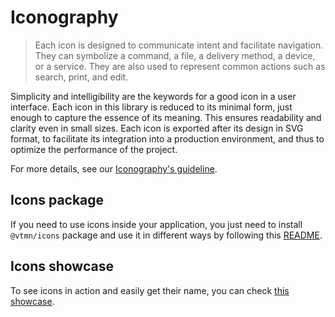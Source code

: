 
<Meta title="Guidelines / Iconography" />

# Iconography

> Each icon is designed to communicate intent and facilitate navigation. They can symbolize a command, a file, a delivery method, a device, or a service. They are also used to represent common actions such as search, print, and edit.

Simplicity and intelligibility are the keywords for a good icon in a user interface. Each icon in this library is reduced to its minimal form, just enough to capture the essence of its meaning.
This ensures readability and clarity even in small sizes.
Each icon is exported after its design in SVG format, to facilitate its integration into a production environment, and thus to optimize the performance of the project.

For more details, see our <a class="vtmn-link vtmn-link--icon-along" href="https://www.decathlon.design/726f8c765/p/91dc94-iconography" target="_blank" rel="noopener noreferrer">Iconography's guideline</a>.

## Icons package

If you need to use icons inside your application, you just need to install `@vtmn/icons` package and use it in different ways by following this <a class="vtmn-link vtmn-link--icon-along" href="https://www.npmjs.com/package/@vtmn/icons" target="_blank" rel="noopener noreferrer">README</a>.

## Icons showcase

To see icons in action and easily get their name, you can check <a class="vtmn-link vtmn-link--icon-along" href="https://decathlon.github.io/vitamin-web/@vtmn/showcase-icons/" target="_blank" rel="noopener noreferrer">this showcase</a>.
